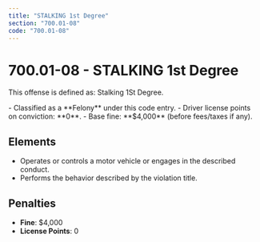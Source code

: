 ```yaml
---
title: "STALKING 1st Degree"
section: "700.01-08"
code: "700.01-08"
---
```





# 700.01-08 - STALKING 1st Degree

This offense is defined as: Stalking 1St Degree.

<Aside type="danger" title="Charge Type: Felony">
- Classified as a **Felony** under this code entry.
- Driver license points on conviction: **0**.
- Base fine: **$4,000** (before fees/taxes if any).
</Aside>

## Elements
- Operates or controls a motor vehicle or engages in the described conduct.
- Performs the behavior described by the violation title.

## Penalties
- **Fine**: $4,000
- **License Points**: 0

